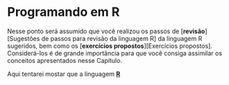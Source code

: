 # Programando em R

Nesse ponto será assumido que você realizou os passos de [**revisão**][Sugestões de passos para revisão da linguagem R] da linguagem R sugeridos, bem como os [**exercícios propostos**][Exercícios propostos]. Considerá-los é de grande importância para que você consiga assimilar os conceitos apresentados nesse Capítulo.

Aqui tentarei mostar que a linguagem [**R**]()